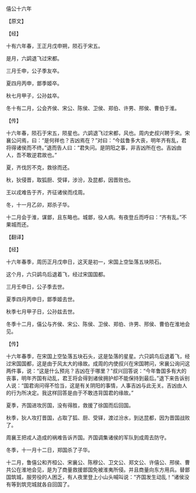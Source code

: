 

僖公十六年

【原文】

【经】

十有六年春，王正月戊申朔，陨石于宋五。

是月，六鹢退飞过宋都。

三月壬申，公子季友卒。

夏四月丙申，鄫季姬卒。

秋七月甲子，公孙兹卒。

冬十有二月，公会齐侯、宋公、陈侯、卫侯、郑伯、许男、邢侯、曹伯于淮。

【传】

十六年春，陨石于宋五，陨星也。六鹢退飞过宋都，风也。周内史叔兴聘于宋。宋襄公问焉，曰：“是何祥也？吉凶焉在？”对曰：“今兹鲁多大丧，明年齐有乱，君将得诸侯而不终。”退而告人曰：“君失问。是阴阳之事，非吉凶所在也。吉凶由人，吾不敢逆君故也。”

夏，齐伐厉不克，救徐而还。

秋，狄侵晋，取狐厨、受铎，涉汾，及昆都，因晋败也。

王以戎难告于齐，齐征诸侯而戍周。

冬，十一月乙卯，郑杀子华。

十二月会于淮，谋鄫，且东略也。城鄫，役人病。有夜登丘而呼曰：“齐有乱。”不果城而还。

【翻译】

【经】

十六年春季，周历正月戊申日，这天是初一，宋国上空坠落五块陨石。

这个月，六只鹢鸟后退着飞，经过宋国国都。

三月壬申日，公子季去世。

夏季四月丙申日，鄫季姬去世。

秋季七月甲子日，公孙兹去世。

冬季十二月，僖公与齐侯、宋公、陈侯、卫侯、郑伯、许男、邢侯、曹伯在淮地会见。

【传】

十六年春季，在宋国上空坠落五块石头，这是坠落的星星。六只鹢鸟后退着飞，经过宋国国都，这是由于风太大的缘故。成周的内使叔兴在宋国聘问，宋襄公询问这两件事，说：“这是什么预兆？吉凶在于哪里？”叔兴回答说：“今年鲁国多有大的丧事，明年齐国有动乱，君王将会得到诸侯拥护却不能保持到最后。”退下来告诉别人说：“国君询问得不恰当，这是有关阴阳的事情，人事吉凶与此无关。吉凶由人的行为所决定。我这样回答是由于不敢违背国君的缘故。”

夏季，齐国进攻厉国，没有得胜，救援了徐国而后回国。

秋季，狄人攻打晋国，占取了狐、厨、受铎，渡过汾水，到达昆都，因为晋国战败了。

周襄王把戎人造成的祸难告诉齐国。齐国调集诸侯的军队到成周去防守。

冬季，十一月十二日，郑国杀了子华。

十二月，鲁僖公和齐桓公、宋襄公、陈穆公、卫文公、郑文公、许僖公、邢侯、曹共公在淮地会见，是为了商量救援鄫国免被淮夷所侵。并且商量向东方用兵。替鄫国筑城，服劳役的人困乏，有人夜里登上小山头喊叫说：“齐国发生动乱！”诸侯没有等到筑完城就各自回国了。

